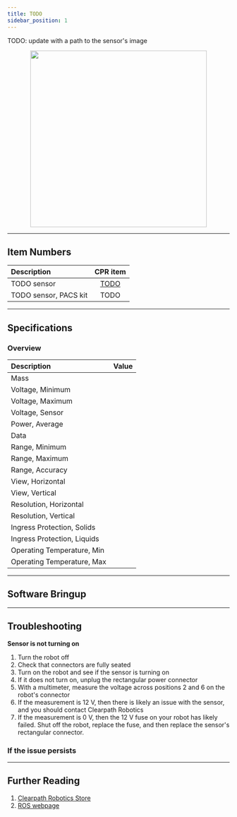 ---
title: TODO
sidebar_position: 1
---


TODO: update with a path to the sensor's image

<center>
  <img
    src="/img/sensor_images/sensor_velodyne_puck_1.jpg"
    width="400"
  />
</center>

---

## Item Numbers

| Description           |                        CPR item                        |
| :-------------------- | :----------------------------------------------------: |
| TODO sensor           | [TODO](/assets/pdf/clearpath_robotics_011703-TDS2.pdf) |
| TODO sensor, PACS kit |                          TODO                          |

---

## Specifications

### Overview

| Description                 | Value |
| :-------------------------- | :---- |
| Mass                        |       |
| Voltage, Minimum            |       |
| Voltage, Maximum            |       |
| Voltage, Sensor             |       |
| Power, Average              |       |
| Data                        |       |
| Range, Minimum              |       |
| Range, Maximum              |       |
| Range, Accuracy             |       |
| View, Horizontal            |       |
| View, Vertical              |       |
| Resolution, Horizontal      |       |
| Resolution, Vertical        |       |
| Ingress Protection, Solids  |       |
| Ingress Protection, Liquids |       |
| Operating Temperature, Min  |       |
| Operating Temperature, Max  |       |

---

## Software Bringup

<SoftwareBringup />

---

## Troubleshooting

**Sensor is not turning on**

1.  Turn the robot off
2.  Check that connectors are fully seated
3.  Turn on the robot and see if the sensor is turning on
4.  If it does not turn on, unplug the rectangular power connector
5.  With a multimeter, measure the voltage across positions 2 and 6 on the robot's connector
6.  If the measurement is 12 V, then there is likely an issue with the sensor, and you should contact Clearpath Robotics
7.  If the measurement is 0 V, then the 12 V fuse on your robot has likely failed. Shut off the robot, replace the fuse, and then replace the sensor's rectangular connector.

### If the issue persists

<Support />

---

## Further Reading

1. [Clearpath Robotics Store](https://store.clearpathrobotics.com)
2. [ROS webpage](http://wiki.ros.org)
